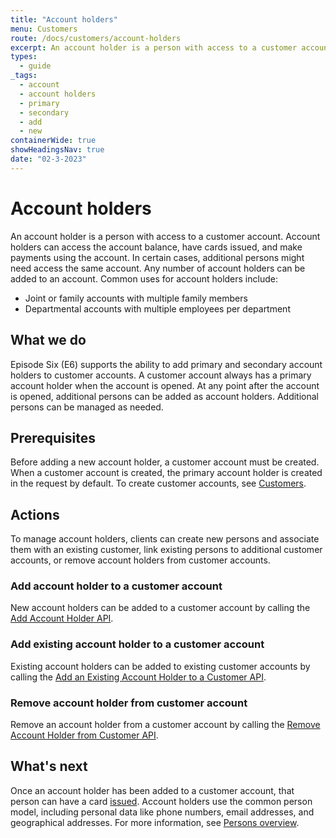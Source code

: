 ```yaml
---
title: "Account holders"
menu: Customers
route: /docs/customers/account-holders
excerpt: An account holder is a person with access to a customer account.
types: 
  - guide
_tags:
  - account
  - account holders
  - primary
  - secondary
  - add 
  - new
containerWide: true
showHeadingsNav: true
date: "02-3-2023"
---
```


# Account holders

An account holder is a person with access to a customer account. Account holders can access the account balance, have cards issued, and make payments using the account. In certain cases, additional persons might need access the same account. Any number of account holders can be added to an account. Common uses for account holders include:

- Joint or family accounts with multiple family members
- Departmental accounts with multiple employees per department

## What we do

Episode Six (E6) supports the ability to add primary and secondary account holders to customer accounts. A customer account always has a primary account holder when the account is opened. At any point after the account is opened, additional persons can be added as account holders. Additional persons can be managed as needed.

<!-- Account holder uses the common person model (link to persons once the Persons overview is created) -->

<!--Requires a diagram later-->

## Prerequisites

Before adding a new account holder, a customer account must be created. When a customer account is created, the primary account holder is created in the request by default. To create customer accounts, see [Customers](/docs/customers/customers).

## Actions

To manage account holders, clients can create new persons and associate them with an existing customer, link existing persons to additional customer accounts, or remove account holders from customer accounts.

### Add account holder to a customer account 

New account holders can be added to a customer account by calling the [Add Account Holder API](/tech-specs/customers/account-holders/api?#operation/net.e6tech.h3.middletier.api.v1.partner.customer.CustomerAPI_addPerson_POST).

### Add existing account holder to a customer account

Existing account holders can be added to existing customer accounts by calling the [Add an Existing Account Holder to a Customer API](/tech-specs/customers/account-holders/api?#operation/net.e6tech.h3.middletier.api.v1.partner.customer.CustomerAPI_addPerson_POST).

### Remove account holder from customer account

Remove an account holder from a customer account by calling the [Remove Account Holder from Customer API](/tech-specs/customers/account-holders/api?#operation/net.e6tech.h3.middletier.api.v1.partner.customer.CustomerAPI_removePerson_DELETE").

## What's next

Once an account holder has been added to a customer account, that person can have a card [issued](/docs/cards/issuance-overview). Account holders use the common person model, including personal data like phone numbers, email addresses, and geographical addresses. For more information, see [Persons overview](/docs/persons/persons-overview).
